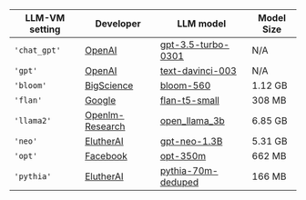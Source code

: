 |LLM-VM setting|Developer|LLM model|Model Size|
|-|-|-|-|
|```'chat_gpt'```|[OpenAI](https://platform.openai.com/)			 | [gpt-3.5-turbo-0301](https://platform.openai.com/docs/models/gpt-3-5)     |N/A|
|```'gpt'```     |[OpenAI](https://platform.openai.com/)			 | [text-davinci-003](https://platform.openai.com/docs/models/gpt-3)         |N/A|
|```'bloom'```   |[BigScience](https://huggingface.co/bigscience)         	 | [bloom-560](https://huggingface.co/bigscience/bloom-560m)                 |1.12 GB|
|```'flan'```    |[Google](https://huggingface.co/google)	                 | [flan-t5-small](https://huggingface.co/google/flan-t5-small)              |308 MB|
|```'llama2'```   |[Openlm-Research](https://huggingface.co/openlm-research)	 | [open_llama_3b](https://huggingface.co/openlm-research/open_llama_3b)     |6.85 GB|
|```'neo'```     |[ElutherAI](https://huggingface.co/EleutherAI)      	 	 | [gpt-neo-1.3B](https://huggingface.co/EleutherAI/gpt-neo-1.3B)	     |5.31 GB|
|```'opt'```     |[Facebook](https://huggingface.co/facebook)       	 	 | [opt-350m](https://huggingface.co/facebook/opt-350m)                      |662 MB|
|```'pythia'```  |[ElutherAI](https://huggingface.co/EleutherAI)      	 	 | [pythia-70m-deduped](https://huggingface.co/EleutherAI/pythia-70m-deduped)|166 MB|

